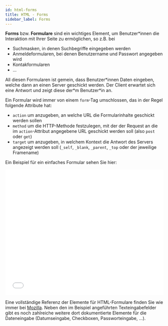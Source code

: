 ---
id: html-forms
title: HTML - Forms
sidebar_label: Forms
---

**Forms** bzw. **Formulare** sind ein wichtiges Element, um Benutzer\*innen die Interaktion mit Ihrer Seite zu ermöglichen, so z.B. bei
- Suchmasken, in denen Suchbegriffe eingegeben werden
- Anmeldeformularen, bei denen Benutzername und Passwort angegeben wird
- Kontakformularen
- ...

All diesen Formularen ist gemein, dass Benutzer\*innen Daten eingeben, welche dann an einen Server geschickt werden. Der Client erwartet sich eine Antwort und zeigt diese der\*m Benutzer\*in an.

Ein Formular wird immer von einem `form`-Tag umschlossen, das in der Regel folgende Attribute hat:
- `action` um anzugeben, an welche URL die Formularinhalte geschickt werden sollen
- `method` um die HTTP-Methode festzulegen, mit der der Request an die im `action`-Attribut angegebene URL geschickt werden soll (also `post` oder `get`)
- `target` um anzugeben, in welchem Kontext die Antwort des Servers angezeigt werden soll (`_self`, `_blank`, `_parent`, `_top` oder der jeweilige Framename)

Ein Beispiel für ein einfaches Formular sehen Sie hier:

<iframe width="100%" height="400" src="//jsfiddle.net/michivo/q5okh73u/20//embedded/html,css,result/dark/" allowfullscreen="allowfullscreen" frameborder="0"></iframe>

Eine vollständige Referenz der Elemente für HTML-Formulare finden Sie wie immer bei [Mozilla](https://developer.mozilla.org/en-US/docs/Web/HTML/Element#Forms). Neben den im Beispiel angeführten Texteingabefelder gibt es noch zahlreiche weitere dort dokumentierte Elemente für die Dateneingabe (Datumseingabe, Checkboxen, Passworteingabe, ...).
